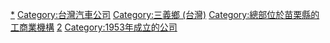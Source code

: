 [[Category:裕隆集團|*]]
[[Category:台灣汽車公司|Category:台灣汽車公司]]
[[Category:三義鄉_(台灣)|Category:三義鄉 (台灣)]]
[[Category:總部位於苗栗縣的工商業機構|Category:總部位於苗栗縣的工商業機構]]
[[Category:臺灣證券交易所上市公司|2]]
[[Category:1953年成立的公司|Category:1953年成立的公司]]
{{裕隆汽車年表}}
{{裕隆日產汽車年表}}
{{Luxgen cars}}